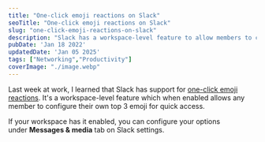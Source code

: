 ```yaml
---
title: "One-click emoji reactions on Slack"
seoTitle: "One-click emoji reactions on Slack"
slug: "one-click-emoji-reactions-on-slack"
description: "Slack has a workspace-level feature to allow members to configure their top 3 emoji for quick reactions."
pubDate: 'Jan 18 2022'
updatedDate: 'Jan 05 2025'
tags: ["Networking","Productivity"]
coverImage: "./image.webp"
---
```




Last week at work, I learned that Slack has support for [one-click emoji reactions](https://slack.com/help/articles/360056881694-Manage-one-click-emoji-reactions-for-your-workspace-or-organization). It's a workspace-level feature which when enabled allows any member to configure their own top 3 emoji for quick access.

If your workspace has it enabled, you can configure your options under **Messages & media** tab on Slack settings.

<R2Image imageKey="assets/one-click-emoji-reactions-on-slack-cb6f24e1-57eb-4a39-9a82-e02a72996163.png" alt="A screenshot of Slack settings that shows the option to set one-click emoji reactions" />
